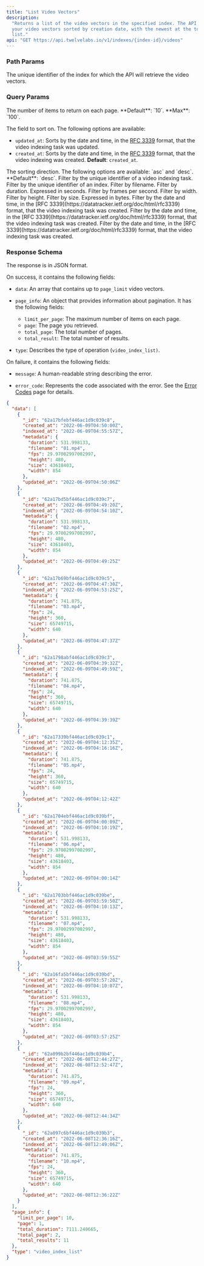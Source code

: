 ```yaml
---
title: "List Video Vectors"
description:
  "Returns a list of the video vectors in the specified index. The API returns
  your video vectors sorted by creation date, with the newest at the top of the
  list."
api: "GET https://api.twelvelabs.io/v1/indexes/{index-id}/videos"
---
```


### Path Params

<ParamField query="index-id" type="string" required>
  The unique identifier of the index for which the API will retrieve the video
  vectors.
</ParamField>

### Query Params

<ParamField query="page_limit" type="string" required>
  The number of items to return on each page. **Default**: `10`. **Max**: `100`.
</ParamField>

<ParamField query="sort_by" type="string" required>

The field to sort on. The following options are available:

- `updated_at`: Sorts by the date and time, in the
  [RFC 3339](https://datatracker.ietf.org/doc/html/rfc3339) format, that the
  video indexing task was updated.
- `created_at`: Sorts by the date and time, in the
  [RFC 3339](https://datatracker.ietf.org/doc/html/rfc3339) format, that the
  video indexing was created. **Default**: `created_at`.

</ParamField>

<ParamField query="sort_option" type="string" required>
  The sorting direction. The following options are available: `asc` and `desc`.
  **Default**: `desc`.
</ParamField>

<ParamField query="_id" type="string" required>
  Filter by the unique identifier of a video indexing task.
</ParamField>

<ParamField query="index_id" type="string" required>
  Filter by the unique identifier of an index.
</ParamField>

<ParamField query="filename" type="string" required>
  Filter by filename.
</ParamField>

<ParamField query="duration" type="float" required>
  Filter by duration. Expressed in seconds.
</ParamField>

<ParamField query="fps" type="integer" required>
  Filter by frames per second.
</ParamField>

<ParamField query="width" type="integer" required>
  Filter by width.
</ParamField>

<ParamField query="height" type="integer" required>
  Filter by height.
</ParamField>

<ParamField query="size" type="string" required>
  Filter by size. Expressed in bytes.
</ParamField>

<ParamField query="created_at" type="string" required>
  Filter by the date and time, in the [RFC
  3339](https://datatracker.ietf.org/doc/html/rfc3339) format, that the video
  indexing task was created.
</ParamField>

<ParamField query="updated_at" type="string" required>
  Filter by the date and time, in the [RFC
  3339](https://datatracker.ietf.org/doc/html/rfc3339) format, that the video
  indexing task was created.
</ParamField>

<ParamField query="indexed_at" required>
  Filter by the date and time, in the [RFC
  3339](https://datatracker.ietf.org/doc/html/rfc3339) format, that the video
  indexing task was created.
</ParamField>

### Response Schema

The response is in JSON format.

On success, it contains the following fields:

- `data`: An array that contains up to `page_limit` video vectors.

- `page_info`: An object that provides information about pagination. It has the
  following fields:

  - `limit_per_page`: The maximum number of items on each page.
  - `page`: The page you retrieved.
  - `total_page`: The total number of pages.
  - `total_result`: The total number of results.

- `type`: Describes the type of operation (`video_index_list)`.

On failure, it contains the following fields:

- `message`: A human-readable string describing the error.

- `error_code`: Represents the code associated with the error. See the
  [Error Codes](/reference/api-reference/error-codes) page for details.

<ResponseExample>

```json
{
  "data": [
    {
      "_id": "62a17bfebf446ac1d9c039c8",
      "created_at": "2022-06-09T04:50:00Z",
      "indexed_at": "2022-06-09T04:55:57Z",
      "metadata": {
        "duration": 531.998133,
        "filename": "01.mp4",
        "fps": 29.97002997002997,
        "height": 480,
        "size": 43618403,
        "width": 854
      },
      "updated_at": "2022-06-09T04:50:06Z"
    },
    {
      "_id": "62a17bd5bf446ac1d9c039c7",
      "created_at": "2022-06-09T04:49:20Z",
      "indexed_at": "2022-06-09T04:54:10Z",
      "metadata": {
        "duration": 531.998133,
        "filename": "02.mp4",
        "fps": 29.97002997002997,
        "height": 480,
        "size": 43618403,
        "width": 854
      },
      "updated_at": "2022-06-09T04:49:25Z"
    },
    {
      "_id": "62a17b69bf446ac1d9c039c5",
      "created_at": "2022-06-09T04:47:30Z",
      "indexed_at": "2022-06-09T04:53:25Z",
      "metadata": {
        "duration": 741.875,
        "filename": "03.mp4",
        "fps": 24,
        "height": 360,
        "size": 65749715,
        "width": 640
      },
      "updated_at": "2022-06-09T04:47:37Z"
    },
    {
      "_id": "62a1798abf446ac1d9c039c3",
      "created_at": "2022-06-09T04:39:32Z",
      "indexed_at": "2022-06-09T04:49:59Z",
      "metadata": {
        "duration": 741.875,
        "filename": "04.mp4",
        "fps": 24,
        "height": 360,
        "size": 65749715,
        "width": 640
      },
      "updated_at": "2022-06-09T04:39:39Z"
    },
    {
      "_id": "62a17339bf446ac1d9c039c1",
      "created_at": "2022-06-09T04:12:35Z",
      "indexed_at": "2022-06-09T04:16:16Z",
      "metadata": {
        "duration": 741.875,
        "filename": "05.mp4",
        "fps": 24,
        "height": 360,
        "size": 65749715,
        "width": 640
      },
      "updated_at": "2022-06-09T04:12:42Z"
    },
    {
      "_id": "62a1704ebf446ac1d9c039bf",
      "created_at": "2022-06-09T04:00:09Z",
      "indexed_at": "2022-06-09T04:10:19Z",
      "metadata": {
        "duration": 531.998133,
        "filename": "06.mp4",
        "fps": 29.97002997002997,
        "height": 480,
        "size": 43618403,
        "width": 854
      },
      "updated_at": "2022-06-09T04:00:14Z"
    },
    {
      "_id": "62a1703bbf446ac1d9c039be",
      "created_at": "2022-06-09T03:59:50Z",
      "indexed_at": "2022-06-09T04:10:13Z",
      "metadata": {
        "duration": 531.998133,
        "filename": "07.mp4",
        "fps": 29.97002997002997,
        "height": 480,
        "size": 43618403,
        "width": 854
      },
      "updated_at": "2022-06-09T03:59:55Z"
    },
    {
      "_id": "62a16fa5bf446ac1d9c039bd",
      "created_at": "2022-06-09T03:57:20Z",
      "indexed_at": "2022-06-09T04:10:07Z",
      "metadata": {
        "duration": 531.998133,
        "filename": "08.mp4",
        "fps": 29.97002997002997,
        "height": 480,
        "size": 43618403,
        "width": 854
      },
      "updated_at": "2022-06-09T03:57:25Z"
    },
    {
      "_id": "62a099b2bf446ac1d9c039b4",
      "created_at": "2022-06-08T12:44:27Z",
      "indexed_at": "2022-06-08T12:52:47Z",
      "metadata": {
        "duration": 741.875,
        "filename": "09.mp4",
        "fps": 24,
        "height": 360,
        "size": 65749715,
        "width": 640
      },
      "updated_at": "2022-06-08T12:44:34Z"
    },
    {
      "_id": "62a097c6bf446ac1d9c039b3",
      "created_at": "2022-06-08T12:36:16Z",
      "indexed_at": "2022-06-08T12:49:06Z",
      "metadata": {
        "duration": 741.875,
        "filename": "10.mp4",
        "fps": 24,
        "height": 360,
        "size": 65749715,
        "width": 640
      },
      "updated_at": "2022-06-08T12:36:22Z"
    }
  ],
  "page_info": {
    "limit_per_page": 10,
    "page": 1,
    "total_duration": 7111.240665,
    "total_page": 2,
    "total_results": 11
  },
  "type": "video_index_list"
}
```

</ResponseExample>
